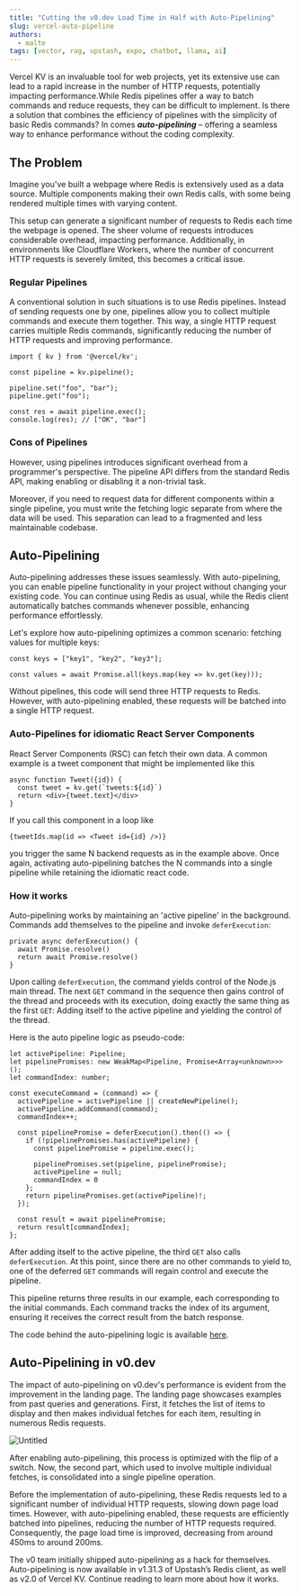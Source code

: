 ```yaml
---
title: "Cutting the v0.dev Load Time in Half with Auto-Pipelining"
slug: vercel-auto-pipeline
authors:
  - malte
tags: [vector, rag, upstash, expo, chatbot, llama, ai]
---
```


Vercel KV is an invaluable tool for web projects, yet its extensive use can lead to a rapid increase in the number of HTTP requests, potentially impacting performance.While Redis pipelines offer a way to batch commands and reduce requests, they can be difficult to implement. Is there a solution that combines the efficiency of pipelines with the simplicity of basic Redis commands? In comes ***auto-pipelining*** – offering a seamless way to enhance performance without the coding complexity.

## The Problem

Imagine you've built a webpage where Redis is extensively used as a data source. Multiple components making their own Redis calls, with some being rendered multiple times with varying content.

This setup can generate a significant number of requests to Redis each time the webpage is opened. The sheer volume of requests introduces considerable overhead, impacting performance. Additionally, in environments like Cloudflare Workers, where the number of concurrent HTTP requests is severely limited, this becomes a critical issue.

### Regular Pipelines

A conventional solution in such situations is to use Redis pipelines. Instead of sending requests one by one, pipelines allow you to collect multiple commands and execute them together. This way, a single HTTP request carries multiple Redis commands, significantly reducing the number of HTTP requests and improving performance.

```tsx
import { kv } from '@vercel/kv';

const pipeline = kv.pipeline();

pipeline.set("foo", "bar");
pipeline.get("foo");

const res = await pipeline.exec();
console.log(res); // ["OK", "bar"]
```

### Cons of Pipelines

However, using pipelines introduces significant overhead from a programmer's perspective. The pipeline API differs from the standard Redis API, making enabling or disabling it a non-trivial task.

Moreover, if you need to request data for different components within a single pipeline, you must write the fetching logic separate from where the data will be used. This separation can lead to a fragmented and less maintainable codebase.

## Auto-Pipelining

Auto-pipelining addresses these issues seamlessly. With auto-pipelining, you can enable pipeline functionality in your project without changing your existing code. You can continue using Redis as usual, while the Redis client automatically batches commands whenever possible, enhancing performance effortlessly.

Let's explore how auto-pipelining optimizes a common scenario: fetching values for multiple keys:

```tsx
const keys = ["key1", "key2", "key3"];

const values = await Promise.all(keys.map(key => kv.get(key)));
```

Without pipelines, this code will send three HTTP requests to Redis. However, with auto-pipelining enabled, these requests will be batched into a single HTTP request.

### Auto-Pipelines for idiomatic React Server Components

React Server Components (RSC) can fetch their own data. A common example is a tweet component that might be implemented like this

```tsx
async function Tweet({id}) {
  const tweet = kv.get(`tweets:${id}`)
  return <div>{tweet.text}</div>
}
```

If you call this component in a loop like

```tsx
{tweetIds.map(id => <Tweet id={id} />)}
```

you trigger the same N backend requests as in the example above. Once again, activating auto-pipelining batches the N commands into a single pipeline while retaining the idiomatic react code.

### How it works

Auto-pipelining works by maintaining an 'active pipeline' in the background. Commands add themselves to the pipeline and invoke `deferExecution`:

```tsx
private async deferExecution() {
  await Promise.resolve()
  return await Promise.resolve()
}
```

Upon calling `deferExecution`, the command yields control of the Node.js main thread. The next `GET` command in the sequence then gains control of the thread and proceeds with its execution, doing exactly the same thing as the first `GET`: Adding itself to the active pipeline and yielding the control of the thread.

Here is the auto pipeline logic as pseudo-code:

```tsx
let activePipeline: Pipeline;
let pipelinePromises: new WeakMap<Pipeline, Promise<Array<unknown>>>();
let commandIndex: number;

const executeCommand = (command) => {
  activePipeline = activePipeline || createNewPipeline();
  activePipeline.addCommand(command);
  commandIndex++;
  
  const pipelinePromise = deferExecution().then(() => {
    if (!pipelinePromises.has(activePipeline) {
      const pipelinePromise = pipeline.exec();

      pipelinePromises.set(pipeline, pipelinePromise);
      activePipeline = null;
      commandIndex = 0
    };
    return pipelinePromises.get(activePipeline)!;
  });
  
  const result = await pipelinePromise;
  return result[commandIndex];
};
```

After adding itself to the active pipeline, the third `GET` also calls `deferExecution`. At this point, since there are no other commands to yield to, one of the deferred `GET` commands will regain control and execute the pipeline.

This pipeline returns three results in our example, each corresponding to the initial commands. Each command tracks the index of its argument, ensuring it receives the correct result from the batch response.

The code behind the auto-pipelining logic is available [here](https://github.com/upstash/redis-js/blob/main/pkg/auto-pipeline.ts).

## Auto-Pipelining in v0.dev

The impact of auto-pipelining on v0.dev's performance is evident from the improvement in the landing page. The landing page showcases examples from past queries and generations. First, it fetches the list of items to display and then makes individual fetches for each item, resulting in numerous Redis requests.

![Untitled](/blog/autopipeline/a.png)

After enabling auto-pipelining, this process is optimized with the flip of a switch. Now, the second part, which used to involve multiple individual fetches, is consolidated into a single pipeline operation.

Before the implementation of auto-pipelining, these Redis requests led to a significant number of individual HTTP requests, slowing down page load times. However, with auto-pipelining enabled, these requests are efficiently batched into pipelines, reducing the number of HTTP requests required. Consequently, the page load time is improved, decreasing from around 450ms to around 200ms.

The v0 team initially shipped auto-pipelining as a hack for themselves. Auto-pipelining is now available in v1.31.3 of Upstash’s Redis client, as well as v2.0 of Vercel KV. Continue reading to learn more about how it works.

